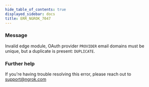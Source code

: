 ```yaml
---
hide_table_of_contents: true
displayed_sidebar: docs
title: ERR_NGROK_7047
---
```


### Message

Invalid edge module, OAuth provider `PROVIDER` email domains must be unique, but a duplicate is present: `DUPLICATE`.

<ErrorDetails />

### Further help

If you're having trouble resolving this error, please reach out to [support@ngrok.com](mailto:support@ngrok.com?subject=Help%20with%20ERR_NGROK_7047)
